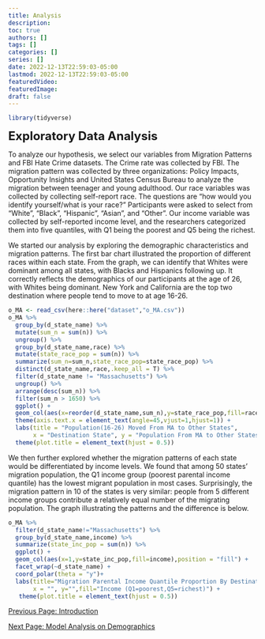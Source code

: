 ```yaml
---
title: Analysis
description:
toc: true
authors: []
tags: []
categories: []
series: []
date: 2022-12-13T22:59:03-05:00
lastmod: 2022-12-13T22:59:03-05:00
featuredVideo:
featuredImage:
draft: false
---
```

```r
library(tidyverse)
```
<font size="5"><b>Exploratory Data Analysis</font></b>


To analyze our hypothesis, we select our variables from Migration Patterns and FBI Hate Crime datasets. The Crime rate was collected by FBI. The migration pattern was collected by three organizations: Policy Impacts, Opportunity Insights and United States Census Bureau to analyze the migration between teenager and young adulthood. Our race variables was collected by collecting self-report race. The questions are “how would you identify yourself/what is your race?” Participants were asked to select from “White”, “Black”, “Hispanic”, “Asian”, and “Other”. Our income variable was collected by self-reported income level, and the researchers categorized them into five quantiles, with Q1 being the poorest and Q5 being the richest. 


We started our analysis by exploring the demographic characteristics and migration patterns. The first bar chart illustrated the proportion of different races within each state. From the graph, we can identify that Whites were dominant among all states, with Blacks and Hispanics following up. It correctly reflects the demographics of our participants at the age of 26, with Whites being dominant. New York and California are the top two destination where people tend to move to at age 16-26.
```r
o_MA <- read_csv(here::here("dataset","o_MA.csv"))
o_MA %>%
  group_by(d_state_name) %>%
  mutate(sum_n = sum(n)) %>%
  ungroup() %>%
  group_by(d_state_name,race) %>%
  mutate(state_race_pop = sum(n)) %>%
  summarize(sum_n=sum_n,state_race_pop=state_race_pop) %>%
  distinct(d_state_name,race,.keep_all = T) %>%
  filter(d_state_name != "Massachusetts") %>%
  ungroup() %>%
  arrange(desc(sum_n)) %>%
  filter(sum_n > 1650) %>% 
  ggplot() +
  geom_col(aes(x=reorder(d_state_name,sum_n),y=state_race_pop,fill=race))+
  theme(axis.text.x = element_text(angle=45,vjust=1,hjust=1)) +
  labs(title = "Population(16-26) Moved From MA to Other States",
       x = "Destination State", y = "Population From MA to Other States", color="race") + 
  theme(plot.title = element_text(hjust = 0.5))
```


We then further explored whether the migration patterns of each state would be differentiated by income levels. We found that among 50 states’ migration population, the Q1 income group (poorest parental income quantile) has the lowest migrant population in most cases. Surprisingly, the migration pattern in 10 of the states is very similar: people from 5 different income groups contribute a relatively equal number of the migrating population. The graph illustrating the patterns and the difference is below.
```r
o_MA %>%
  filter(d_state_name!="Massachusetts") %>%
  group_by(d_state_name,income) %>%
  summarize(state_inc_pop = sum(n)) %>%
  ggplot() +
  geom_col(aes(x=1,y=state_inc_pop,fill=income),position = "fill") +
  facet_wrap(~d_state_name) +  
  coord_polar(theta = "y")+
  labs(title="Migration Parental Income Quantile Proportion By Destination States",
       x = "", y="",fill="Income (Q1=poorest,Q5=richest)") + 
   theme(plot.title = element_text(hjust = 0.5))
```


[Previous Page: Introduction](/analysis/)

[Next Page: Model Analysis on Demographics](/analysis3/)
